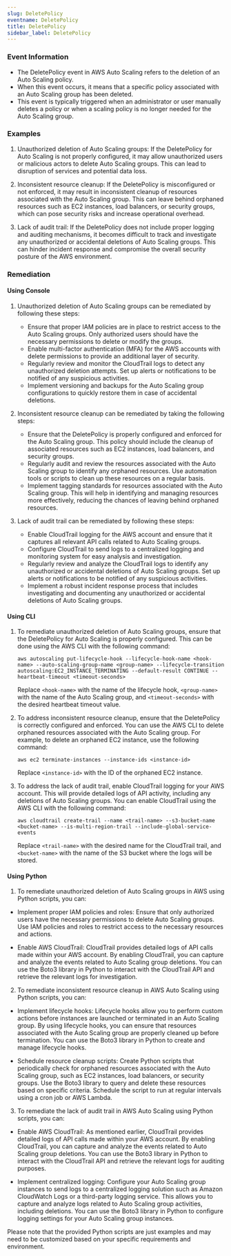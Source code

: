 ```yaml
--- 
slug: DeletePolicy
eventname: DeletePolicy
title: DeletePolicy
sidebar_label: DeletePolicy
---
```

                       
### Event Information

- The DeletePolicy event in AWS Auto Scaling refers to the deletion of an Auto Scaling policy.
- When this event occurs, it means that a specific policy associated with an Auto Scaling group has been deleted.
- This event is typically triggered when an administrator or user manually deletes a policy or when a scaling policy is no longer needed for the Auto Scaling group.


### Examples

1. Unauthorized deletion of Auto Scaling groups: If the DeletePolicy for Auto Scaling is not properly configured, it may allow unauthorized users or malicious actors to delete Auto Scaling groups. This can lead to disruption of services and potential data loss.

2. Inconsistent resource cleanup: If the DeletePolicy is misconfigured or not enforced, it may result in inconsistent cleanup of resources associated with the Auto Scaling group. This can leave behind orphaned resources such as EC2 instances, load balancers, or security groups, which can pose security risks and increase operational overhead.

3. Lack of audit trail: If the DeletePolicy does not include proper logging and auditing mechanisms, it becomes difficult to track and investigate any unauthorized or accidental deletions of Auto Scaling groups. This can hinder incident response and compromise the overall security posture of the AWS environment.

### Remediation

#### Using Console

1. Unauthorized deletion of Auto Scaling groups can be remediated by following these steps:
   - Ensure that proper IAM policies are in place to restrict access to the Auto Scaling groups. Only authorized users should have the necessary permissions to delete or modify the groups.
   - Enable multi-factor authentication (MFA) for the AWS accounts with delete permissions to provide an additional layer of security.
   - Regularly review and monitor the CloudTrail logs to detect any unauthorized deletion attempts. Set up alerts or notifications to be notified of any suspicious activities.
   - Implement versioning and backups for the Auto Scaling group configurations to quickly restore them in case of accidental deletions.

2. Inconsistent resource cleanup can be remediated by taking the following steps:
   - Ensure that the DeletePolicy is properly configured and enforced for the Auto Scaling group. This policy should include the cleanup of associated resources such as EC2 instances, load balancers, and security groups.
   - Regularly audit and review the resources associated with the Auto Scaling group to identify any orphaned resources. Use automation tools or scripts to clean up these resources on a regular basis.
   - Implement tagging standards for resources associated with the Auto Scaling group. This will help in identifying and managing resources more effectively, reducing the chances of leaving behind orphaned resources.

3. Lack of audit trail can be remediated by following these steps:
   - Enable CloudTrail logging for the AWS account and ensure that it captures all relevant API calls related to Auto Scaling groups.
   - Configure CloudTrail to send logs to a centralized logging and monitoring system for easy analysis and investigation.
   - Regularly review and analyze the CloudTrail logs to identify any unauthorized or accidental deletions of Auto Scaling groups. Set up alerts or notifications to be notified of any suspicious activities.
   - Implement a robust incident response process that includes investigating and documenting any unauthorized or accidental deletions of Auto Scaling groups.

#### Using CLI

1. To remediate unauthorized deletion of Auto Scaling groups, ensure that the DeletePolicy for Auto Scaling is properly configured. This can be done using the AWS CLI with the following command:

   ```
   aws autoscaling put-lifecycle-hook --lifecycle-hook-name <hook-name> --auto-scaling-group-name <group-name> --lifecycle-transition autoscaling:EC2_INSTANCE_TERMINATING --default-result CONTINUE --heartbeat-timeout <timeout-seconds>
   ```

   Replace `<hook-name>` with the name of the lifecycle hook, `<group-name>` with the name of the Auto Scaling group, and `<timeout-seconds>` with the desired heartbeat timeout value.

2. To address inconsistent resource cleanup, ensure that the DeletePolicy is correctly configured and enforced. You can use the AWS CLI to delete orphaned resources associated with the Auto Scaling group. For example, to delete an orphaned EC2 instance, use the following command:

   ```
   aws ec2 terminate-instances --instance-ids <instance-id>
   ```

   Replace `<instance-id>` with the ID of the orphaned EC2 instance.

3. To address the lack of audit trail, enable CloudTrail logging for your AWS account. This will provide detailed logs of API activity, including any deletions of Auto Scaling groups. You can enable CloudTrail using the AWS CLI with the following command:

   ```
   aws cloudtrail create-trail --name <trail-name> --s3-bucket-name <bucket-name> --is-multi-region-trail --include-global-service-events
   ```

   Replace `<trail-name>` with the desired name for the CloudTrail trail, and `<bucket-name>` with the name of the S3 bucket where the logs will be stored.

#### Using Python

1. To remediate unauthorized deletion of Auto Scaling groups in AWS using Python scripts, you can:

- Implement proper IAM policies and roles: Ensure that only authorized users have the necessary permissions to delete Auto Scaling groups. Use IAM policies and roles to restrict access to the necessary resources and actions.

- Enable AWS CloudTrail: CloudTrail provides detailed logs of API calls made within your AWS account. By enabling CloudTrail, you can capture and analyze the events related to Auto Scaling group deletions. You can use the Boto3 library in Python to interact with the CloudTrail API and retrieve the relevant logs for investigation.

2. To remediate inconsistent resource cleanup in AWS Auto Scaling using Python scripts, you can:

- Implement lifecycle hooks: Lifecycle hooks allow you to perform custom actions before instances are launched or terminated in an Auto Scaling group. By using lifecycle hooks, you can ensure that resources associated with the Auto Scaling group are properly cleaned up before termination. You can use the Boto3 library in Python to create and manage lifecycle hooks.

- Schedule resource cleanup scripts: Create Python scripts that periodically check for orphaned resources associated with the Auto Scaling group, such as EC2 instances, load balancers, or security groups. Use the Boto3 library to query and delete these resources based on specific criteria. Schedule the script to run at regular intervals using a cron job or AWS Lambda.

3. To remediate the lack of audit trail in AWS Auto Scaling using Python scripts, you can:

- Enable AWS CloudTrail: As mentioned earlier, CloudTrail provides detailed logs of API calls made within your AWS account. By enabling CloudTrail, you can capture and analyze the events related to Auto Scaling group deletions. You can use the Boto3 library in Python to interact with the CloudTrail API and retrieve the relevant logs for auditing purposes.

- Implement centralized logging: Configure your Auto Scaling group instances to send logs to a centralized logging solution such as Amazon CloudWatch Logs or a third-party logging service. This allows you to capture and analyze logs related to Auto Scaling group activities, including deletions. You can use the Boto3 library in Python to configure logging settings for your Auto Scaling group instances.

Please note that the provided Python scripts are just examples and may need to be customized based on your specific requirements and environment.


 